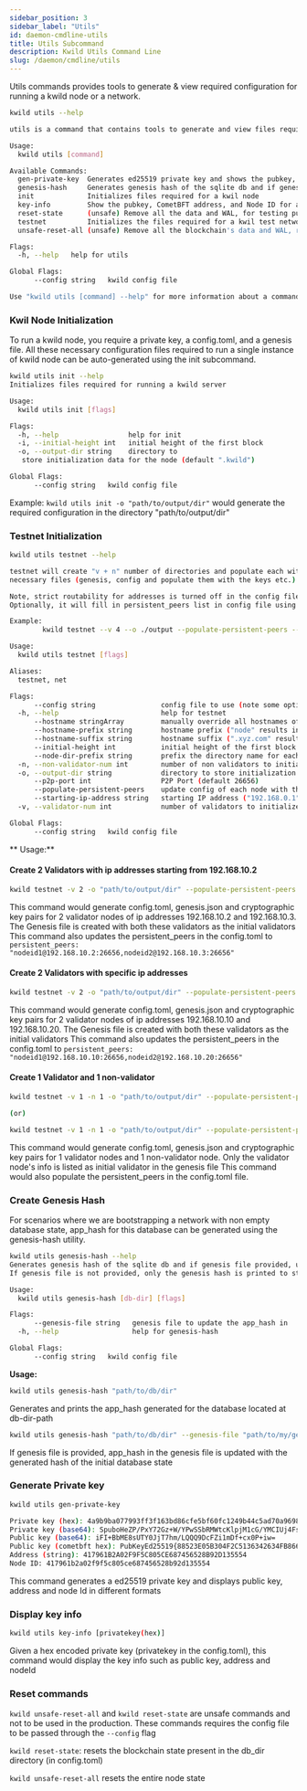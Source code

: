 ```yaml
---
sidebar_position: 3
sidebar_label: "Utils"
id: daemon-cmdline-utils
title: Utils Subcommand
description: Kwild Utils Command Line
slug: /daemon/cmdline/utils
---
```


Utils commands provides tools to generate & view required configuration for running a kwild node or a network. 

```bash
kwild utils --help 

utils is a command that contains tools to generate and view files required for kwil network

Usage:
  kwild utils [command]

Available Commands:
  gen-private-key  Generates ed25519 private key and shows the pubkey, CometBFT address, and node ID for the generated private key.
  genesis-hash     Generates genesis hash of the sqlite db and if genesis file provided, updates the app_hash in the genesis file
  init             Initializes files required for a kwil node
  key-info         Show the pubkey, CometBFT address, and Node ID for an Ed25519 private key.
  reset-state      (unsafe) Remove all the data and WAL, for testing purposes only
  testnet          Initializes the files required for a kwil test network
  unsafe-reset-all (unsafe) Remove all the blockchain's data and WAL, reset this node's validator to genesis state, for testing purposes only

Flags:
  -h, --help   help for utils

Global Flags:
      --config string   kwild config file

Use "kwild utils [command] --help" for more information about a command.
```

### Kwil Node Initialization

To run a kwild node, you require a private key, a config.toml, and a genesis file. All these necessary configuration files required to run a single instance of kwild node can be auto-generated using the init subcommand.

```bash
kwild utils init --help
Initializes files required for running a kwild server

Usage:
  kwild utils init [flags]

Flags:
  -h, --help                 help for init
  -i, --initial-height int   initial height of the first block
  -o, --output-dir string    directory to
   store initialization data for the node (default ".kwild")

Global Flags:
      --config string   kwild config file
```

Example: `kwild utils init -o "path/to/output/dir"` would generate the required configuration in the directory "path/to/output/dir"


### Testnet Initialization

```bash
kwild utils testnet --help 

testnet will create "v + n" number of directories and populate each with
necessary files (genesis, config and populate them with the keys etc.).

Note, strict routability for addresses is turned off in the config file.
Optionally, it will fill in persistent_peers list in config file using either hostnames or IPs.

Example:
        kwild testnet --v 4 --o ./output --populate-persistent-peers --starting-ip-address 192.168.10.2

Usage:
  kwild utils testnet [flags]

Aliases:
  testnet, net

Flags:
      --config string                config file to use (note some options may be overwritten)
  -h, --help                         help for testnet
      --hostname stringArray         manually override all hostnames of validators (use --hostname multiple times for multiple hosts)Example: --hostname '192.168.10.10' --hostname: '192.168.10.20'
      --hostname-prefix string       hostname prefix ("node" results in persistent peers list ID0@node0:26656, ID1@node1:26656, ...) (default "node")
      --hostname-suffix string       hostname suffix (".xyz.com" results in persistent peers list ID0@node0.xyz.com:26656, ID1@node1.xyz.com:26656, ...)
      --initial-height int           initial height of the first block
      --node-dir-prefix string       prefix the directory name for each node with (node results in node0, node1, ...) (default "node")
  -n, --non-validator-num int        number of non validators to initialize the testnet with (default 4)
  -o, --output-dir string            directory to store initialization data for the testnet (default ".testnet")
      --p2p-port int                 P2P Port (default 26656)
      --populate-persistent-peers    update config of each node with the list of persistent peers build using either hostname-prefix or starting-ip-address (default true)
      --starting-ip-address string   starting IP address ("192.168.0.1" results in persistent peers list ID0@192.168.0.1:26656, ID1@192.168.0.2:26656, ...)
  -v, --validator-num int            number of validators to initialize the testnet with (default 4)

Global Flags:
      --config string   kwild config file
```

** Usage:**

#### Create 2 Validators with ip addresses starting from 192.168.10.2
```bash
kwild testnet -v 2 -o "path/to/output/dir" --populate-persistent-peers --starting-ip-address 192.168.10.2
```
This command would generate config.toml, genesis.json and cryptographic key pairs for 2 validator nodes of ip addresses 192.168.10.2 and 192.168.10.3. 
The Genesis file is created with both these validators as the initial validators
This command also updates the persistent_peers in the config.toml to `persistent_peers:  "nodeid1@192.168.10.2:26656,nodeid2@192.168.10.3:26656"`


#### Create 2 Validators with specific ip addresses 
``` bash
kwild testnet -v 2 -o "path/to/output/dir" --populate-persistent-peers --hostname '192.168.10.10' --hostname: '192.168.10.20'
```
This command would generate config.toml, genesis.json and cryptographic key pairs for 2 validator nodes of ip addresses 192.168.10.10 and 192.168.10.20.
The Genesis file is created with both these validators as the initial validators
This command also updates the persistent_peers in the config.toml to `persistent_peers:  "nodeid1@192.168.10.10:26656,nodeid2@192.168.10.20:26656"`


#### Create 1 Validator and 1 non-validator
``` bash
kwild testnet -v 1 -n 1 -o "path/to/output/dir" --populate-persistent-peers --hostname '192.168.10.10' --hostname: '192.168.10.20'

(or)

kwild testnet -v 1 -n 1 -o "path/to/output/dir" --populate-persistent-peers --starting-ip-address 192.168.10.2
```
This command would generate config.toml, genesis.json and cryptographic key pairs for 1 validator nodes and 1 non-validator node. 
Only the validator node's info is listed as initial validator in the genesis file 
This command would also populate the persistent_peers in the config.toml file.



### Create Genesis Hash
For scenarios where we are bootstrapping a network with non empty database state, app_hash for this database can be generated using the genesis-hash utility.
```bash
kwild utils genesis-hash --help
Generates genesis hash of the sqlite db and if genesis file provided, updates the app_hash in the genesis file.
If genesis file is not provided, only the genesis hash is printed to stdout.

Usage:
  kwild utils genesis-hash [db-dir] [flags]

Flags:
      --genesis-file string   genesis file to update the app_hash in
  -h, --help                  help for genesis-hash

Global Flags:
      --config string   kwild config file

```


**Usage:**


```bash
kwild utils genesis-hash "path/to/db/dir"
```
Generates and prints the app_hash generated for the database located at db-dir-path


```bash
kwild utils genesis-hash "path/to/db/dir" --genesis-file "path/to/my/genesis.json"
```

If genesis file is provided, app_hash in the genesis file is updated with the generated hash of the initial database state


### Generate Private key
```bash
kwild utils gen-private-key

Private key (hex): 4a9b9ba077993ff3f163bd86cfe5bf60fc1249b44c5ad70a9698ccd5c1bf60c088523e05b304f2c5136342634fb866fcb41043d0dc1598b59837fe731d0ffa2c
Private key (base64): SpuboHeZP/PxY72Gz+W/YPwSSbRMWtcKlpjM1cG/YMCIUj4FswTyxRNjQmNPuGb8tBBD0NwVmLWYN/5zHQ/6LA==
Public key (base64): iFI+BbME8sUTY0JjT7hm/LQQQ9DcFZi1mDf+cx0P+iw=
Public key (cometbft hex): PubKeyEd25519{88523E05B304F2C5136342634FB866FCB41043D0DC1598B59837FE731D0FFA2C}
Address (string): 417961B2A02F9F5C805CE687456528B92D135554
Node ID: 417961b2a02f9f5c805ce687456528b92d135554
```
This command generates a ed25519 private key and displays public key, address and node Id in different formats


### Display key info
```bash
kwild utils key-info [privatekey(hex)]
```
Given a hex encoded private key (privatekey in the config.toml), this command would display the key info such as public key, address and nodeId



### Reset commands

`kwild unsafe-reset-all` and `kwild reset-state` are unsafe commands and not to be used in the production. These commands requires the config file to be passed through the `--config` flag

`kwild reset-state`: resets the blockchain state present in the db_dir directory (in config.toml)

`kwild unsafe-reset-all` resets the entire node state